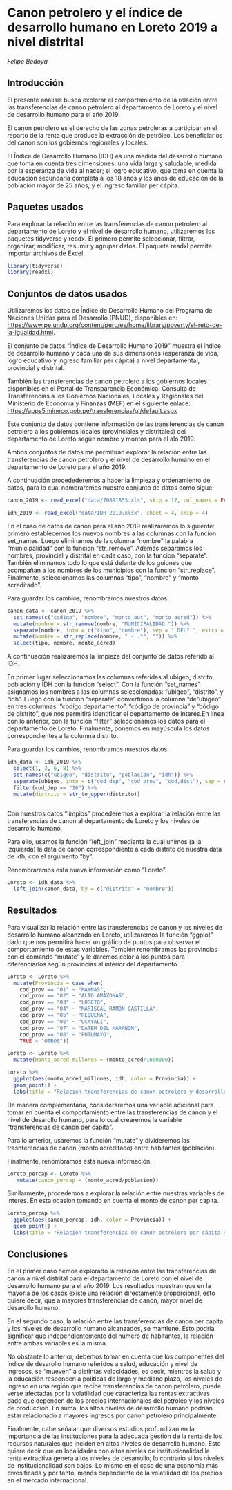 # Canon petrolero y el índice de desarrollo humano en Loreto 2019 a nivel distrital {#canon-idh}

*Felipe Bedoya*

## Introducción

El presente análisis busca explorar el comportamiento de la relación entre las transferencias de canon petrolero al departamento de Loreto y el nivel de desarrollo humano para el año 2019. 

El canon petrolero es el derecho de las zonas petroleras a participar en el reparto de la renta que produce la extracción de petróleo. Los beneficiarios del canon son los gobiernos regionales y locales. 

El Índice de Desarrollo Humano (IDH) es una medida del desarrollo humano que toma en cuenta tres dimensiones: una vida larga y saludable, medida por la esperanza de vida al nacer; el logro educativo, que toma en cuenta la educación secundaria completa a los 18 años y los años de educación de la población mayor de 25 años; y el ingreso familiar per cápita. 

## Paquetes usados

Para explorar la relación entre las transferencias de canon petrolero al departamento de Loreto y el nivel de desarrollo humano, utilizaremos los paquetes tidyverse y readx. El primero permite seleccionar, filtrar, organizar, modificar, resumir y agrupar datos. El paquete readxl permite importar archivos de Excel. 

```r
library(tidyverse)
library(readxl)
```


## Conjuntos de datos usados

Utilizaremos los datos de Índice de Desarrollo Humano del Programa de Naciones Unidas para el Desarrollo (PNUD), disponibles en:  <https://www.pe.undp.org/content/peru/es/home/library/poverty/el-reto-de-la-igualdad.html>.

El conjunto de datos “Índice de Desarrollo Humano 2019” muestra el índice de desarrollo humano y cada una de sus dimensiones (esperanza de vida, logro educativo y ingreso familiar per cápita) a nivel departamental, provincial y distrital. 

También las transferencias de canon petrolero a los gobiernos locales disponibles en el Portal de Transparencia Económica: Consulta de Transferencias a los Gobiernos Nacionales, Locales y Regionales del Ministerio de Economía y Finanzas (MEF) en el siguiente enlace: <https://apps5.mineco.gob.pe/transferencias/gl/default.aspx>

Este conjunto de datos contiene información de las transferencias de canon petrolero a los gobiernos locales (provinciales y distritales) del departamento de Loreto según nombre y montos para el alo 2019. 

Ambos conjuntos de datos me permitirán explorar la relación entre las transferencias de canon petrolero y el nivel de desarrollo humano en el departamento de Loreto para el año 2019. 

A continuación procedederemos a hacer la limpieza y ordenamiento de datos, para lo cual nombraremos nuestro conjunto de datos como sigue: 

```r
canon_2019 <- read_excel("data/70891853.xls", skip = 17, col_names = FALSE) 
```


```r
idh_2019 <- read_excel("data/IDH 2019.xlsx", sheet = 4, skip = 4) 
```

En el caso de datos de canon para el año 2019 realizaremos lo siguiente: primero establecemos los nuevos nombres a las columnas con la funcion set_names. Luego eliminamos de la columna "nombre" la palabra "municipalidad" con la funcion "str_remove". Además separamos los nombres, provincial y distrital en cada caso, con la funcion "separate".  También eliminamos todo lo que está delante de los guiones que acompañan a los nombres de los municipios con la funcion "str_replace". Finalmente, seleccionamos las columnas "tipo", "nombre" y "monto acreditado".  

Para guardar los cambios, renombramos nuestros datos. 

```r
canon_data <- canon_2019 %>% 
  set_names(c("codigo", "nombre", "monto_aut", "monto_acred")) %>% 
  mutate(nombre = str_remove(nombre, "MUNICIPALIDAD ")) %>% 
  separate(nombre, into = c("tipo", "nombre"), sep = " DEL? ", extra = "merge") %>%
  mutate(nombre = str_replace(nombre, " - .*", "")) %>% 
  select(tipo, nombre, monto_acred)
```

A continuación realizaremos la limpieza del conjunto de datos referido al IDH. 

En primer lugar seleccionamos las columnas referidas al ubigeo, distrito, población y IDH con la funcion "select". Con la función "set_names" asignamos los nombres a las columnas seleccionadas: "ubigeo", "distrito", y "idh". Luego con la función "separate" convertimos la columna "de "ubigeo" en tres columnas: "codigo departamento", "código de provincia" y "código de distrito", que nos permitirá identificar el departamento de interés.En línea con lo anterior, con la función "filter" seleccionamos los datos para el departamento de Loreto. Finalmente, ponemos en mayúscula los datos correspondientes a la columna distrito. 

Para guardar los cambios, renombramos nuestros datos. 

```r
idh_data <- idh_2019 %>% 
  select(1, 3, 6, 8) %>% 
  set_names(c("ubigeo", "distrito", "poblacion", "idh")) %>% 
  separate(ubigeo, into = c("cod_dep", "cod_prov", "cod,dist"), sep = c(2, 4)) %>%
  filter(cod_dep == "16") %>% 
  mutate(distrito = str_to_upper(distrito))
  
```

Con nuestros datos "limpios" procederemos a explorar la relación entre las transferencias de canon al departamento de Loreto y los niveles de desarrollo humano. 

Para ello, usamos la función "left_join" mediante la cual unimos (a la izquierda) la data de canon correspondiente a cada distrito de nuestra data de idh, con el argumento "by".  

Renombraremos esta nueva información como "Loreto". 

```r
Loreto <- idh_data %>% 
  left_join(canon_data, by = c("distrito" = "nombre"))
```

## Resultados

Para visualizar la relación entre las transferencias de canon y los niveles de desarrollo humano alcanzado en Loreto, utilizaremos la función "ggplot" dado que nos permitirá hacer un gráfico de puntos para observar el comportamiento de estas variables. También renombramos las provincias con el comando "mutate" y le daremos color a los puntos para diferenciarlos según provincias al interior del departamento. 

```r
Loreto <- Loreto %>% 
  mutate(Provincia = case_when(
    cod_prov == "01" ~ "MAYNAS", 
    cod_prov == "02" ~ "ALTO AMAZONAS", 
    cod_prov == "03" ~ "LORETO",
    cod_prov == "04" ~ "MARISCAL RAMON CASTILLA",
    cod_prov == "05" ~ "REQUENA", 
    cod_prov == "06" ~ "UCAYALI",
    cod_prov == "07" ~ "DATEM DEL MARANON",
    cod_prov == "08" ~ "PUTUMAYO",
    TRUE ~ "OTROS"))
```


```r
Loreto <- Loreto %>% 
  mutate(monto_acred_millones = (monto_acred/1000000))
```

```r
Loreto %>% 
  ggplot(aes(monto_acred_millones, idh, color = Provincia)) + 
  geom_point() +
  labs(title = "Relación transferencias de canon petrolero y desarrollo", subtitle = "Distritos Loreto 2019", x = "Millones de soles", y = "IDH")
```

De manera complementaria, consideraremos una variable adicional para tomar en cuenta el comportamiento entre las transferencias de canon y el nivel de desarollo humano, para lo cual crearemos la variable "transferencias de canon per cápita". 

Para lo anterior, usaremos la función "mutate" y divideremos las trasnferencias de canon (monto acreditado) entre habitantes (población).

Finalmente, renombramos esta nueva información. 

```r
Loreto_percap <- Loreto %>% 
   mutate(canon_percap = (monto_acred/poblacion))
```

Similarmente, procedemos a explorar la relación entre nuestras variables de interes. En esta ocasión tomando en cuenta el monto de canon per capita. 

```r
Loreto_percap %>% 
  ggplot(aes(canon_percap, idh, color = Provincia)) + 
  geom_point() +
  labs(title = "Relación transferencias de canon petrolero per cápita y desarrollo", subtitle = "Distritos Loreto 2019", x = "Soles", y = "IDH")
```

## Conclusiones

En el primer caso hemos explorado la relación entre las transferencias de canon a nivel distrital para el departamento de Loreto con el nivel de desarrollo humano para el año 2019. Los resultados muestran que en la mayoria de los casos existe una relación directamente proporcional, esto quiere decir, que a mayores transferencias de canon, mayor nivel de desarollo humano. 

En el segundo caso, la relación entre las transferencias de canon per capita y los niveles de desarrollo humano alcanzados, se mantiene. Esto podria significar que independientemente del numero de habitantes, la relación entre ambas variables es la misma. 

No obstante lo anterior, debemos tomar en cuenta que los componentes del índice de desarollo humano referidos a salud, educación y nivel de ingresos, se "mueven" a distintas velocidades, es decir, mientras la salud y la educación responden a politicas de largo y mediano plazo, los niveles de ingreso en una región que recibe transferencias de canon petrolero, puede verse afectadas por la volatilidad que caracteriza las rentas extractivas dado que dependen de los precios internacionales del petroleo y los niveles de producción. En suma, los altos niveles de desarrollo humano podrian estar relacionado a mayores ingresos por canon petrolero principalmente.  

Finalmente, cabe señalar que diversos estudios profundizan en la importancia de las instituciones para la adecuada gestión de la renta de los recursos naturales que inciden en altos niveles de desarrollo humano. Esto quiere decir que en localidades con altos niveles de institucionalidad la renta extractiva genera altos niveles de desarrollo; lo contrario si los niveles de institucionalidad son bajos. Lo mismo en el caso de una economía más divesificada y por tanto, menos dependiente de la volatilidad de los precios en el mercado internacional. 




